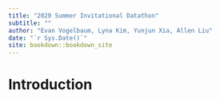 ```yaml
--- 
title: "2020 Summer Invitational Datathon"
subtitle: ""
author: "Evan Vogelbaum, Lyna Kim, Yunjun Xia, Allen Liu"
date: "`r Sys.Date()`"
site: bookdown::bookdown_site
---
```


# Introduction


